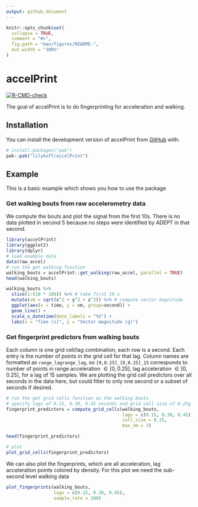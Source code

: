 ```yaml
---
output: github_document
---
```


<!-- README.md is generated from README.Rmd. Please edit that file -->

```r
knitr::opts_chunk$set(
  collapse = TRUE,
  comment = "#>",
  fig.path = "man/figures/README-",
  out.width = "100%"
)
```

# accelPrint

<!-- badges: start -->
[![R-CMD-check](https://github.com/lilykoff/accelPrint/actions/workflows/R-CMD-check.yaml/badge.svg)](https://github.com/lilykoff/accelPrint/actions/workflows/R-CMD-check.yaml)
<!-- badges: end -->

The goal of accelPrint is to do fingerprinting for acceleration and walking.

## Installation

You can install the development version of accelPrint from [GitHub](https://github.com/) with:

```r
# install.packages("pak")
pak::pak("lilykoff/accelPrint")
```

## Example

This is a basic example which shows you how to use the package

### Get walking bouts from raw accelerometry data 

We compute the bouts and plot the signal from the first 10s. There is no data plotted in second 5 because no steps were identified by ADEPT in that second. 

```r
library(accelPrint)
library(ggplot2)
library(dplyr)
# load example data 
data(raw_accel)
# run the get walking function
walking_bouts = accelPrint::get_walking(raw_accel, parallel = TRUE)
head(walking_bouts) 

walking_bouts %>% 
  slice(1:(10 * 100)) %>% # take first 10 s 
  mutate(vm = sqrt(x^2 + y^2 + z^2)) %>% # compute vector magnitude
  ggplot(aes(x = time, y = vm, group=second)) + 
  geom_line() + 
  scale_x_datetime(date_labels = "%S") + 
  labs(x = "Time (s)", y = "Vector magnitude (g)")


```

### Get fingerprint predictors from walking bouts 

Each column is one grid cell/lag combination, each row is a second. Each entry is the number of points in the grid cell for that lag. Column names are formatted as `range_lagrange_lag`, so `[0,0.25]_[0,0.25]_15` corresponds to number of points in range acceleration $\in [0,0.25]$, lag acceleration $\in [0,0.25]$, for a lag of 15 samples. We are plotting the grid cell predictors over all seconds in the data here, but could filter to only one second or a subset of seconds if desired. 

```r
# run the get grid cells function on the walking bouts
# specify lags of 0.15, 0.30, 0.45 seconds and grid cell size of 0.25g 
fingerprint_predictors = compute_grid_cells(walking_bouts, 
                                            lags = c(0.15, 0.30, 0.45), 
                                            cell_size = 0.25,
                                            max_vm = 3)

head(fingerprint_predictors) 
```


```r
# plot 
plot_grid_cells(fingerprint_predictors)
```

We can also plot the fingerprints, which are all acceleration, lag acceleration points colored by density. For this plot we need the sub-second level walking data

```r
plot_fingerprints(walking_bouts,
                  lags = c(0.15, 0.30, 0.45),
                  sample_rate = 100)

```
